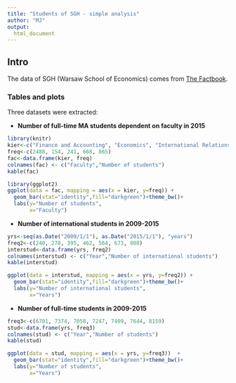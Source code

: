 ```yaml
---
title: "Students of SGH - simple analysis"
author: "MJ"
output:
  html_document
---
```

## Intro

The data of SGH (Warsaw School of Economics) comes from [The Factbook](http://sknstatystyki.pl/?id_mp=0&id_art=46&id_sub=0&id_kat=0&link_str=0&id_mp_zal=0&id_gal=0&rok=0&mies=0&akc=x).

### Tables and plots

Three datasets were extracted:

* **Number of full-time MA students dependent on faculty in 2015**

```r
library(knitr)
kier<-c("Finance and Accounting", "Economics", "International Relations", "Quantitative Economics", "Management")
freq<-c(2488, 154, 241, 668, 865)
fac<-data.frame(kier, freq)
colnames(fac) <- c("Faculty","Number of students")
kable(fac)

library(ggplot2)
ggplot(data = fac, mapping = aes(x = kier, y=freq)) +
  geom_bar(stat="identity",fill="darkgreen")+theme_bw()+
  labs(y="Number of students", 
       x="Faculty")

```

* **Number of international students in 2009-2015**

```r
yrs<-seq(as.Date("2009/1/1"), as.Date("2015/1/1"), "years")
freq2<-c(240, 278, 395, 462, 564, 673, 808)
interstud<-data.frame(yrs, freq2)
colnames(interstud) <- c("Year","Number of international students")
kable(interstud)

ggplot(data = interstud, mapping = aes(x = yrs, y=freq2)) +
  geom_bar(stat="identity",fill="darkgreen")+theme_bw()+
  labs(y="Number of international students", 
       x="Years")
```

* **Number of full-time students in 2009-2015**

```r
freq3<-c(6701, 7374, 7058, 7247, 7409, 7644, 8159)
stud<-data.frame(yrs, freq3)
colnames(stud) <- c("Year","Number of students")
kable(stud)

ggplot(data = stud, mapping = aes(x = yrs, y=freq3))  +
  geom_bar(stat="identity",fill="darkgreen")+theme_bw()+
  labs(y="Number of students", 
       x="Years")
```


